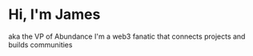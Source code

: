 # Hi, I'm James 

aka the VP of Abundance 
I'm a web3 fanatic that connects projects and builds communities
